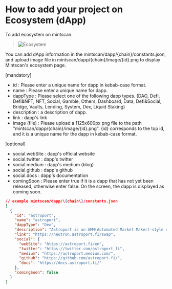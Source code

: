 # How to add your project on Ecosystem (dApp)

To add ecosystem on mintscan.

> ![Ecosystem](/img/mintscan/mintscan-eco.png)

You can add dApp information in the mintscan/dapp/\{chain\}/constants.json, and upload image file in mintscan/dapp/\{chain\}/image/\{id\}.png to display Mintscan's ecosystem page.

[mandatory]

- id : Please enter a unique name for dapp in kebab-case format.
- name : Please enter a unique name for dapp.
- dappType : Please select one of the following dapp types. (DAO, Defi, Defi&NFT, NFT, Social, Gamble, Others, Dashboard, Data, Defi&Social, Bridge, Vaults, Lending, System, Dex, Liquid Staking)
- description : a description of dapp.
- link : dapp's link
- image (file) : Please upload a 1125x600px png file to the path "mintscan/dapp/\{chain\}/image/\{id\}.png". \{id\} corresponds to the top id, and it is a unique name for the dapp in kebab-case format.

[optional]

- social.webSite : dapp's official website
- social.twitter : dapp's twitter
- social.medium : dapp's medium (blog)
- social.github : dapp's github
- social.docs : dapp's documentation
- comingSoon : Please enter true if it is a dapp that has not yet been released, otherwise enter false. On the screen, the dapp is displayed as coming soon.

```json
// example mintscan/dapp/\{chain\}/constants.json
[
  {
    "id": "astroport",
    "name": "astroport",
    "dappType": "Dex",
    "description": "Astroport is an AMM(Automated Market Maker)-style decentralized exchange built with CosmWasm smart contracts.",
    "link": "https://neutron.astroport.fi/swap",
    "social": {
      "webSite": "https://astroport.fi/en",
      "twitter": "https://twitter.com/astroport_fi",
      "medium": "https://astroport.medium.com/",
      "github": "https://github.com/astroport-fi/",
      "docs": "https://docs.astroport.fi/"
    },
    "comingSoon": false
  }
]
```
